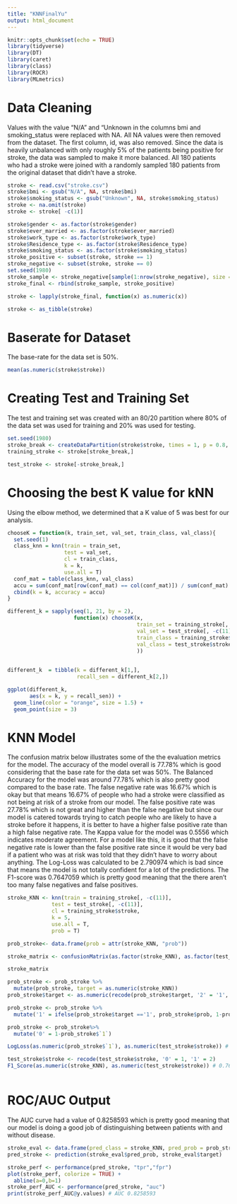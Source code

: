 ```yaml
---
title: "KNNFinalYu"
output: html_document
---
```


```r
knitr::opts_chunk$set(echo = TRUE)
library(tidyverse)
library(DT)
library(caret)
library(class)
library(ROCR)
library(MLmetrics)
```

# Data Cleaning
Values with the value "N/A" and "Unknown in the columns bmi and smoking_status were replaced with NA.  All NA values were then removed from the dataset.  The first column, id, was also removed.  Since the data is heavily unbalanced with only roughly 5% of the patients being positive for stroke, the data was sampled to make it more balanced.  All 180 patients who had a stroke were joined with a randomly sampled 180 patients from the original dataset that didn't have a stroke.  
```r
stroke <- read.csv("stroke.csv")
stroke$bmi <- gsub("N/A", NA, stroke$bmi)
stroke$smoking_status <- gsub("Unknown", NA, stroke$smoking_status)
stroke <- na.omit(stroke)
stroke <- stroke[ -c(1)]

stroke$gender <- as.factor(stroke$gender)
stroke$ever_married <- as.factor(stroke$ever_married)
stroke$work_type <- as.factor(stroke$work_type)
stroke$Residence_type <- as.factor(stroke$Residence_type)
stroke$smoking_status <- as.factor(stroke$smoking_status)
stroke_positive <- subset(stroke, stroke == 1)
stroke_negative <- subset(stroke, stroke == 0)
set.seed(1980)
stroke_sample <- stroke_negative[sample(1:nrow(stroke_negative), size = 180),]
stroke_final <- rbind(stroke_sample, stroke_positive)

stroke <- lapply(stroke_final, function(x) as.numeric(x))

stroke <- as_tibble(stroke)

```

# Baserate for Dataset
The base-rate for the data set is 50%.
```r
mean(as.numeric(stroke$stroke))
```

# Creating Test and Training Set
The test and training set was created with an 80/20 partition where 80% of the data set was used for training and 20% was used for testing. 
```r
set.seed(1980)
stroke_break <- createDataPartition(stroke$stroke, times = 1, p = 0.8, list = FALSE)
training_stroke <- stroke[stroke_break,]

test_stroke <- stroke[-stroke_break,]
```

# Choosing the best K value for kNN
  Using the elbow method, we determined that a K value of 5 was best for our analysis. 
```r
chooseK = function(k, train_set, val_set, train_class, val_class){
  set.seed(1)
  class_knn = knn(train = train_set,
                  test = val_set,
                  cl = train_class,
                  k = k,
                  use.all = T)
  conf_mat = table(class_knn, val_class)
  accu = sum(conf_mat[row(conf_mat) == col(conf_mat)]) / sum(conf_mat)
  cbind(k = k, accuracy = accu)
}

different_k = sapply(seq(1, 21, by = 2),
                     function(x) chooseK(x,
                                         train_set = training_stroke[, -c(11)],
                                         val_set = test_stroke[, -c(11)],
                                         train_class = training_stroke$stroke,
                                         val_class = test_stroke$stroke
                                         ))

  
different_k  = tibble(k = different_k[1,],
                      recall_sen = different_k[2,])

ggplot(different_k,
       aes(x = k, y = recall_sen)) + 
  geom_line(color = "orange", size = 1.5) + 
  geom_point(size = 3)

```
# KNN Model

The confusion matrix below illustrates some of the the evaluation metrics for the model.  The accuracy of the model overall is 77.78% which is good considering that the base rate for the data set was 50%. The Balanced Accuracy for the model was around 77.78% which is also pretty good compared to the base rate.  The false negative rate was 16.67% which is okay but that means 16.67% of people who had a stroke were classified as not being at risk of a stroke from our model.  The false positive rate was 27.78% which is not great and higher than the false negative but since our model is catered towards trying to catch people who are likely to have a stroke before it happens, it is better to have a higher false positive rate than a high false negative rate. The Kappa value for the model was 0.5556 which indicates moderate agreement. For a model like this, it is good that the false negative rate is lower than the false positive rate since it would be very bad if a patient who was at risk was told that they didn't have to worry about anything. The Log-Loss was calculated to be 2.790974 which is bad since that means the model is not totally confident for a lot of the predictions.  The F1-score was 0.7647059 which is pretty good meaning that the there aren't too many false negatives and false positives. 
```r
stroke_KNN <- knn(train = training_stroke[, -c(11)],
              test = test_stroke[, -c(11)],
              cl = training_stroke$stroke,
              k = 5,
              use.all = T,
              prob = T)

prob_stroke<- data.frame(prob = attr(stroke_KNN, "prob"))
```

```r
stroke_matrix <- confusionMatrix(as.factor(stroke_KNN), as.factor(test_stroke$stroke), positive = "1", dnn = c("Prediction", "Actual"), mode = "sens_spec")

stroke_matrix

```

```r
prob_stroke <- prob_stroke %>%
  mutate(prob_stroke, target = as.numeric(stroke_KNN))
prob_stroke$target <- as.numeric(recode(prob_stroke$target, '2' = '1', '1' = '0'))

prob_stroke <- prob_stroke %>%
  mutate('1' = ifelse(prob_stroke$target =='1', prob_stroke$prob, 1-prob_stroke$prob))

prob_stroke <- prob_stroke%>%
  mutate('0' = 1-prob_stroke$`1`)

LogLoss(as.numeric(prob_stroke$`1`), as.numeric(test_stroke$stroke)) # 0.8960143

test_stroke$stroke <- recode(test_stroke$stroke, '0' = 1, '1' = 2)
F1_Score(as.numeric(stroke_KNN), as.numeric(test_stroke$stroke)) # 0.7647059



```

# ROC/AUC Output
The AUC curve had a value of 0.8258593 which is pretty good meaning that our model is doing a good job of distinguishing between patients with and without disease.
```r
stroke_eval <- data.frame(pred_class = stroke_KNN, pred_prob = prob_stroke$`1`, target = as.numeric(test_stroke$stroke))
pred_stroke <- prediction(stroke_eval$pred_prob, stroke_eval$target)

stroke_perf <- performance(pred_stroke, "tpr","fpr")
plot(stroke_perf, colorize = TRUE) + 
  abline(a=0,b=1)
stroke_perf_AUC <- performance(pred_stroke, "auc")
print(stroke_perf_AUC@y.values) # AUC 0.8258593

```



